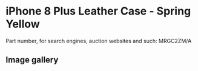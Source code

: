 
# iPhone 8 Plus Leather Case - Spring Yellow

Part number, for search engines, auction websites and such: MRGC2ZM/A

## Image gallery

<div style={{ width: "768px" }}>
  <GalleryComponent
    images={[
      {
        original: "/everysource/MRGC2.png",
        thumbnail: "/everypreview/MRGC2.png",
      },
      {
        original: "/everysource/MRGC2_AV1_GOLD.png",
        thumbnail: "/everypreview/MRGC2_AV1_GOLD.png",
      },
      {
        original: "/everysource/MRGC2_AV1_SILVER.png",
        thumbnail: "/everypreview/MRGC2_AV1_SILVER.png",
      },
      {
        original: "/everysource/MRGC2_AV1_SPACE_GRAY.png",
        thumbnail: "/everypreview/MRGC2_AV1_SPACE_GRAY.png",
      },
      {
        original: "/everysource/MRGC2_AV2.png",
        thumbnail: "/everypreview/MRGC2_AV2.png",
      }
    ]}
  />
</div>